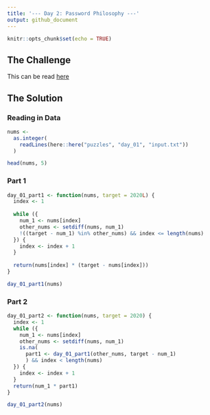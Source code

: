 ```yaml
---
title: '--- Day 2: Password Philosophy ---'
output: github_document
---
```


```r
knitr::opts_chunk$set(echo = TRUE)
```

## The Challenge

This can be read [here](https://adventofcode.com/2020/day/2)

## The Solution

### Reading in Data

```r
nums <- 
  as.integer(
    readLines(here::here("puzzles", "day_01", "input.txt"))
  )

head(nums, 5)
```

### Part 1

```r

day_01_part1 <- function(nums, target = 2020L) {
  index <- 1
  
  while ({
    num_1 <- nums[index]
    other_nums <- setdiff(nums, num_1)
    !((target - num_1) %in% other_nums) && index <= length(nums)
  }) {
    index <- index + 1
  }
  
  return(nums[index] * (target - nums[index]))
}

day_01_part1(nums)
```

### Part 2

```r
day_01_part2 <- function(nums, target = 2020) {
  index <- 1
  while ({
    num_1 <- nums[index]
    other_nums <- setdiff(nums, num_1)
    is.na(
      part1 <- day_01_part1(other_nums, target - num_1)
      ) && index < length(nums)
  }) {
    index <- index + 1
  }
  return(num_1 * part1)
}

day_01_part2(nums)
```

